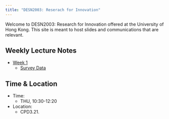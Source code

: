 ```yaml
---
title: "DESN2003: Reserach for Innovation"
---
```


Welcome to DESN2003: Research for Innovation offered at the University of Hong Kong. This site is meant to host slides and communications that are relevant.

## Weekly Lecture Notes
- [Week 1](DESN2003_L1.qmd)
  - [Survey Data](survey.qmd)

## Time & Location

- Time: 
  - THU, 10:30-12:20
- Location: 
  - CPD3.21.